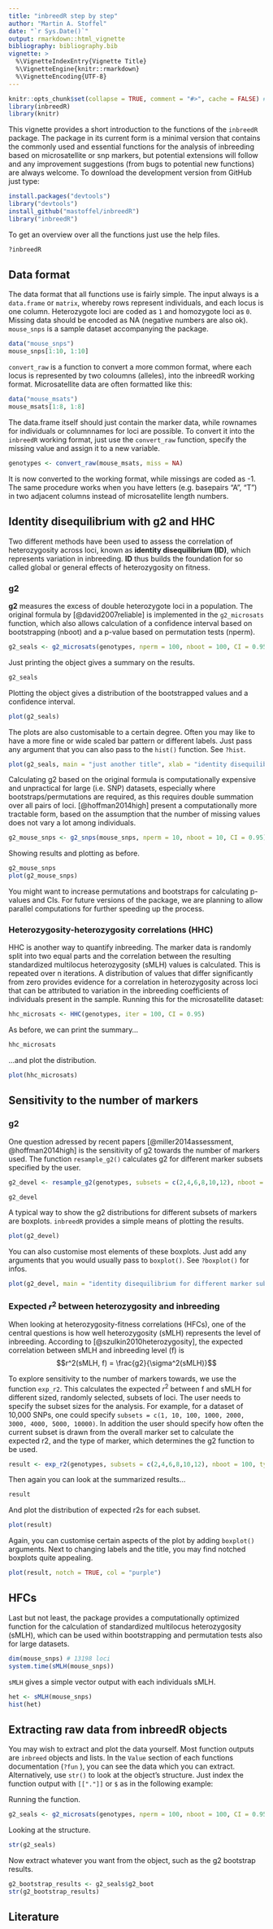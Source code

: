 ```yaml
---
title: "inbreedR step by step"
author: "Martin A. Stoffel"
date: "`r Sys.Date()`"
output: rmarkdown::html_vignette
bibliography: bibliography.bib
vignette: >
  %\VignetteIndexEntry{Vignette Title}
  %\VignetteEngine{knitr::rmarkdown}
  %\VignetteEncoding{UTF-8}
---
```


```r
knitr::opts_chunk$set(collapse = TRUE, comment = "#>", cache = FALSE) # warning = FALSE
library(inbreedR)
library(knitr)
```

This vignette provides a short introduction to the functions of the `inbreedR` package. The package in its current form is a minimal version that contains the commonly used and essential functions for the analysis of inbreeding based on microsatellite or snp markers, but potential extensions will follow and any improvement suggestions (from bugs to potential new functions) are always welcome. To download the development version from GitHub just type:

```r
install.packages("devtools")
library("devtools")
install_github("mastoffel/inbreedR")
library("inbreedR")
```

To get an overview over all the functions just use the help files.

```r
?inbreedR
```

## Data format

The data format that all functions use is fairly simple. The input always is a `data.frame` or `matrix`, whereby rows represent individuals, and each locus is one column. Heterozygote loci are coded as `1` and homozygote loci as `0`. Missing data should be encoded as NA (negative numbers are also ok). `mouse_snps` is a sample dataset accompanying the package. 

```r
data("mouse_snps")
mouse_snps[1:10, 1:10]
```

`convert_raw` is a function to convert a more common format, where each locus is represented by two coloumns (alleles), into the inbreedR working format. Microsatellite data are often formatted like this:

```r
data("mouse_msats")
mouse_msats[1:8, 1:8]
```

The data.frame itself should just contain the marker data, while rownames for individuals or columnnames for loci are possible. To convert it into the `inbreedR` working format, just use the `convert_raw` function, specify the missing value and assign it to a new variable.

```r
genotypes <- convert_raw(mouse_msats, miss = NA) 
```

It is now converted to the working format, while missings are coded as -1. The same procedure works when
you have letters (e.g. basepairs "A", "T") in two adjacent columns instead of microsatellite length numbers.

## Identity disequilibrium with g2 and HHC

Two different methods have been used to assess the correlation of heterozygosity across loci, known as **identity disequilibrium (ID)**, which represents variation in inbreeding. **ID** thus builds the foundation for so called global or general effects of heterozygosity on fitness.

### g2

**g2** measures the excess of double heterozygote loci in a population. The original formula by [@david2007reliable] is implemented in the `g2_microsats` function, which also allows calculation of a confidence interval based on bootstrapping (nboot) and a p-value based on permutation tests (nperm).

```r
g2_seals <- g2_microsats(genotypes, nperm = 100, nboot = 100, CI = 0.95)
```

Just printing the object gives a summary on the results.

```r
g2_seals
```

Plotting the object gives a distribution of the bootstrapped values and a confidence interval.

```r
plot(g2_seals)
```

The plots are also customisable to a certain degree. Often you may like to have a more fine or wide scaled
bar pattern or different labels. Just pass any argument that you can also pass to the `hist()` function. See `?hist`.

```r
plot(g2_seals, main = "just another title", xlab = "identity disequilibrium (g2)", breaks = 5, col = "red")
```

Calculating g2 based on the original formula is computationally expensive and unpractical for large (i.e. SNP) datasets, especially where bootstraps/permutations are required, as this requires double summation over all pairs of loci. [@hoffman2014high] present a computationally more tractable form, based on the assumption that the number of missing values does not vary a lot among individuals.

```r
g2_mouse_snps <- g2_snps(mouse_snps, nperm = 10, nboot = 10, CI = 0.95)
```

Showing results and plotting as before.

```r
g2_mouse_snps
plot(g2_mouse_snps)
```

You might want to increase permutations and bootstraps for calculating p-values and CIs. For future versions of the package, we are planning to allow parallel computations for further speeding up the process.

### Heterozygosity-heterozygosity correlations (HHC)

HHC is another way to quantify inbreeding. The marker data is randomly split into two equal parts and the correlation between the resulting standardized multilocus heterozygosity (sMLH) values is calculated. This is repeated over n iterations. A distribution of values that differ significantly from zero provides evidence for a correlation in heterozygosity across loci that can be attributed to variation in the inbreeding coefficients of individuals present in the sample. Running this for the microsatellite dataset:

```r
hhc_microsats <- HHC(genotypes, iter = 100, CI = 0.95)
```

As before, we can print the summary... 

```r
hhc_microsats
```

...and plot the distribution.

```r
plot(hhc_microsats)
```

## Sensitivity to the number of markers 

### g2
One question adressed by recent papers [@miller2014assessment, @hoffman2014high] is the sensitivity of g2 towards the number of markers used.
The function `resample_g2()` calculates g2 for different marker subsets specified by the user.

```r
g2_devel <- resample_g2(genotypes, subsets = c(2,4,6,8,10,12), nboot = 1000, type = "msats")
```

```r
g2_devel
```

A typical way to show the g2 distributions for different subsets of markers are boxplots. `inbreedR` provides a simple means of plotting the results.

```r
plot(g2_devel)
```

You can also customise most elements of these boxplots. Just add any arguments that you would usually pass to `boxplot()`. See `?boxplot()` for infos. 

```r
plot(g2_devel, main = "identity disequilibrium for different marker subsets", col = "green")
```


### Expected $r^2$ between heterozygosity and inbreeding

When looking at heterozygosity-fitness correlations (HFCs), one of the central questions is how well heterozygosity (sMLH) represents the level of inbreeding. According to [@szulkin2010heterozygosity], the expected correlation between sMLH and inbreeding level (f) is $$r^2(sMLH, f) = \frac{g2}{\sigma^2(sMLH)}$$

To explore sensitivity to the number of markers towards, we use the function `exp_r2`. This calculates the expected $r^2$ between f and sMLH for different sized, randomly selected, subsets of loci.  The user needs to specify the subset sizes for the analysis.  For example, for a dataset of 10,000 SNPs, one could specify `subsets = c(1, 10, 100, 1000, 2000, 3000, 4000, 5000, 10000)`.  In addition the user should specify how often the current subset is drawn from the overall marker set to calculate the expected r2, and the type of marker, which determines the g2 function to be used.

```r
result <- exp_r2(genotypes, subsets = c(2,4,6,8,10,12), nboot = 100, type = "msats")
```

Then again you can look at the summarized results...

```r
result
```

And plot the distribution of expected r2s for each subset.
```r
plot(result)
```

Again, you can customise certain aspects of the plot by adding `boxplot()` arguments. Next to changing labels and the title, you may find notched boxplots quite appealing.

```r
plot(result, notch = TRUE, col = "purple")
```

## HFCs

Last but not least, the package provides a computationally optimized function for the calculation of standardized multilocus heterozygosity (sMLH), which can be used within bootstrapping and permutation tests also for large datasets.

```r
dim(mouse_snps) # 13198 loci
system.time(sMLH(mouse_snps))
```

`sMLH` gives a simple vector output with each individuals sMLH.
```r
het <- sMLH(mouse_snps)
hist(het)
```

## Extracting raw data from inbreedR objects 

You may wish to extract and plot the data yourself. Most function outputs are `inbreed` objects and lists. In the `Value` section of each functions documentation (`?fun` ), you can see the data which you can extract. Alternatively, use `str()` to look at the object's structure. Just index the function output with `[["."]]` or `$` as in the following example:

Running the function.

```r
g2_seals <- g2_microsats(genotypes, nperm = 100, nboot = 100, CI = 0.95)
``` 

Looking at the structure.

```r
str(g2_seals)
```

Now extract whatever you want from the object, such as the g2 bootstrap results.

```r
g2_bootstrap_results <- g2_seals$g2_boot
str(g2_bootstrap_results)
```


## Literature